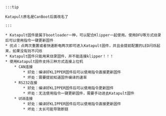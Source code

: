     :::tip

    Katapult原名是CanBoot后面改名了

    :::

    * Katapult固件是属于bootloader一种，可以配合Klipper一起使用。使用DFU等方式烧录后可以使用指令一键更新固件
    * 优点：点两次重置或者快速断电两次即可进入Katapult固件，并且会提前配置的LED闪烁起来，如果没有则不闪烁
    * Katapult固件只能用来烧录固件，并不能连接klipper！！！
    * 使用Katapult固件支持三种方式连接上位机
        * CAN连接
            * 好处：编译好KLIPPER固件后可以使用指令直接更新固件
            * 坏处：需要提前知道固件编译的速率
        * RS232连接
            * 好处：编译好KLIPPER固件后可以使用指令更新固件
            * 坏处：无法使用指令一键更新固件，需要手动进去Katapult固件
        * USB连接
            * 好处：编译好KLIPPER固件后可以使用指令直接更新固件
            * 坏处：太长可能导致断链
